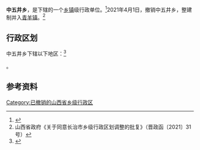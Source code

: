 {{中国乡级行政区|14/04/25/205/000}}

'''中五井乡'''，是{{PRC admin/fullname|14/04/25/205/000|3}}下辖的一个[[乡镇|乡镇]]级行政单位。<ref>{{PRC admin/ref sgc|{{PRC admin/parent|14/04/25/205/000}}}}</ref>2021年4月1日，撤销中五井乡，整建制并入[[青羊镇_(平顺县)|青羊镇]]。<ref>山西省政府《关于同意长治市乡级行政区划调整的批复》（晋政函〔2021〕31号）</ref>

== 行政区划 ==

中五井乡下辖以下地区：<ref>{{PRC admin/ref sgc|14/04/25/205/000}}</ref>

{{PRC admin/children|14/04/25/205/000}}。

== 参考资料 ==

{{reflist}}

{{PRC admin/navcat|14/04/25/205/000}}

[[Category:已撤销的山西省乡级行政区|Category:已撤销的山西省乡级行政区]]